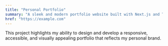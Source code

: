```yaml
---
title: "Personal Portfolio"
summary: "A sleek and modern portfolio website built with Next.js and Tailwind CSS to showcase my work and skills."
href: "https://example.com"
---
```


This project highlights my ability to design and develop a responsive, accessible, and visually appealing portfolio that reflects my personal brand.